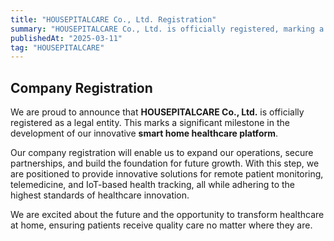 ---
title: "HOUSEPITALCARE Co., Ltd. Registration"
summary: "HOUSEPITALCARE Co., Ltd. is officially registered, marking a significant milestone in the development of our smart home healthcare platform."
publishedAt: "2025-03-11"
tag: "HOUSEPITALCARE"
---

## Company Registration

We are proud to announce that **HOUSEPITALCARE Co., Ltd.** is officially registered as a legal entity. This marks a significant milestone in the development of our innovative **smart home healthcare platform**.

Our company registration will enable us to expand our operations, secure partnerships, and build the foundation for future growth. With this step, we are positioned to provide innovative solutions for remote patient monitoring, telemedicine, and IoT-based health tracking, all while adhering to the highest standards of healthcare innovation.

We are excited about the future and the opportunity to transform healthcare at home, ensuring patients receive quality care no matter where they are.
